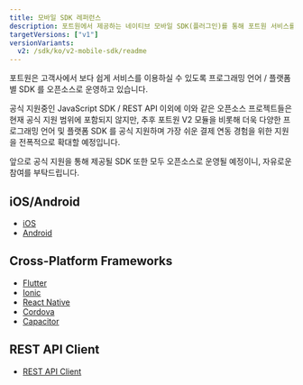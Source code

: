 ```yaml
---
title: 모바일 SDK 레퍼런스
description: 포트원에서 제공하는 네이티브 모바일 SDK(플러그인)를 통해 포트원 서비스를 연동할 수 있습니다.
targetVersions: ["v1"]
versionVariants:
  v2: /sdk/ko/v2-mobile-sdk/readme
---
```


포트원은 고객사에서 보다 쉽게 서비스를 이용하실 수 있도록 프로그래밍 언어 / 플랫폼 별 SDK 를 오픈소스로 운영하고 있습니다.

공식 지원중인 JavaScript SDK / REST API 이외에 이와 같은 오픈소스 프로젝트들은 현재 공식 지원 범위에 포함되지 않지만, 추후 포트원 V2 모듈을 비롯해 더욱 다양한 프로그래밍 언어 및 플랫폼 SDK 를 공식 지원하며 가장 쉬운 결제 연동 경험을 위한 지원을 전폭적으로 확대할 예정입니다.

앞으로 공식 지원을 통해 제공될 SDK 또한 모두 오픈소스로 운영될 예정이니, 자유로운 참여를 부탁드립니다.

## iOS/Android <a href="#iosandroid" id="iosandroid" />

- [iOS](https://github.com/iamport/iamport-ios)
- [Android](https://github.com/iamport/iamport-android)

## Cross-Platform Frameworks <a href="#cross-platform-frameworks" id="cross-platform-frameworks" />

- [Flutter](https://github.com/iamport/iamport-flutter)
- [Ionic](https://github.com/iamport/iamport-ionic)
- [React Native](https://github.com/iamport/iamport-react-native)
- [Cordova](https://github.com/iamport/iamport-cordova)
- [Capacitor](https://github.com/iamport/iamport-Capacitor)

## REST API Client <a href="#restapiclient" id="restapiclient" />

- [REST API Client](https://github.com/iamport/iamport-rest-client)
